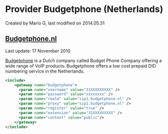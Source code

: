 
# Provider Budgetphone (Netherlands) 

 Created by  Mario G, last modified on 2014.05.31

## [Budgetphone.nl](http://www.Budgetphone.nl)

Last update: 17 November 2010

[Budgetphone](http://www.budgetphone.nl/) is a Dutch company called Budget Phone Company offering a wide range of VoIP products. Budgetphone offers a low cost prepaid DID numbering service in the Netherlands.

```xml
<include>
    <gateway name="budgetphone">
      <param name="username" value="31XXXXXXXXX" />
      <param name="password" value="xxxxxxxx" />
      <param name="realm" value="sip1.budgetphone.nl" />
      <param name="proxy" value="sip1.budgetphone.nl" />
      <param name="register" value="true" />
      <param name="extension" value="31XXXXXXXXX" />
      <param name="context" value="public"/>
    </gateway>
</include> 
```


